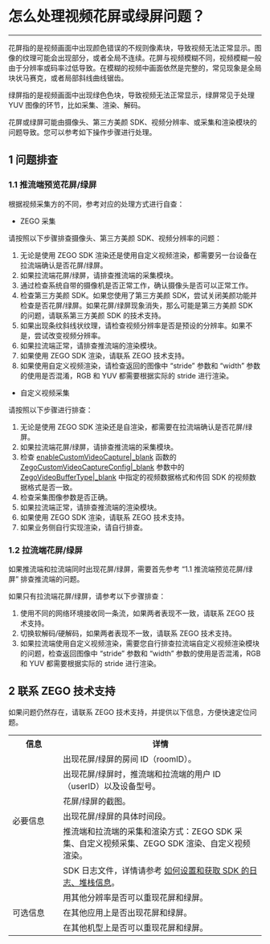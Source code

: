 # 怎么处理视频花屏或绿屏问题？

- - -

花屏指的是视频画面中出现颜色错误的不规则像素块，导致视频无法正常显示。图像的纹理可能会出现部分，或者全局不连续。花屏与视频模糊不同，视频模糊一般由于分辨率或码率过低导致。在模糊的视频中画面依然是完整的，常见现象是全局块状马赛克，或者局部斜线曲线锯齿。

绿屏指的是视频画面中出现绿色色块，导致视频无法正常显示，绿屏常见于处理 YUV 图像的环节，比如采集、渲染、解码。

花屏或绿屏可能由摄像头、第三方美颜 SDK、视频分辨率、或采集和渲染模块的问题导致。您可以参考如下操作步骤进行处理。


## 1 问题排查

### 1.1 推流端预览花屏/绿屏

根据视频采集方的不同，参考对应的处理方式进行自查：

- ZEGO 采集

请按照以下步骤排查摄像头、第三方美颜 SDK、视频分辨率的问题：

1. 无论是使用 ZEGO SDK 渲染还是使用自定义视频渲染，都需要另一台设备在拉流端确认是否花屏/绿屏。
2. 如果拉流端花屏/绿屏，请排查推流端的采集模块。
3. 通过检查系统自带的摄像机是否正常工作，确认摄像头是否可以正常工作。
4. 检查第三方美颜 SDK。如果您使用了第三方美颜 SDK，尝试关闭美颜功能并检查是否花屏/绿屏。如果花屏/绿屏现象消失，那么可能是第三方美颜 SDK 的问题，请联系第三方美颜 SDK 的技术支持。
5. 如果出现条纹斜线状纹理，请检查视频分辨率是否是预设的分辨率。如果不是，尝试改变视频分辨率。
6. 如果拉流端正常，请排查推流端的渲染模块。
7. 如果使用 ZEGO SDK 渲染，请联系 ZEGO 技术支持。
8. 如果使用自定义视频渲染，请检查返回的图像中 “stride” 参数和 “width” 参数的使用是否混淆，RGB 和 YUV 都需要根据实际的 stride 进行渲染。
    
- 自定义视频采集

请按照以下步骤进行排查：
    
1. 无论是使用 ZEGO SDK 渲染还是自渲染，都需要在拉流端确认是否花屏/绿屏。
2. 如果拉流端花屏/绿屏，请排查推流端的采集模块。
3. 检查 [enableCustomVideoCapture\|_blank](https://doc-zh.zego.im/article/api?doc=Express_Video_SDK_API~Java_android~class~im-zego-zegoexpress-zego-express-engine&jumpType=route#enable-custom-video-capture) 函数的 [ZegoCustomVideoCaptureConfig\|_blank](https://doc-zh.zego.im/article/api?doc=Express_Video_SDK_API~Java~class~im-zego-zegoexpress-entity-zego-custom-video-capture-config) 参数中的 [ZegoVideoBufferType\|_blank](https://doc-zh.zego.im/article/api?doc=Express_Video_SDK_API~Java~enum~im-zego-zegoexpress-constants-zego-video-buffer-type) 中指定的视频数据格式和传回 SDK 的视频数据格式是否一致。
4. 检查采集图像参数是否正确。
5. 如果拉流端正常，请排查推流端的渲染模块。
6. 如果使用 ZEGO SDK 渲染，请联系 ZEGO 技术支持。
7. 如果业务侧自行实现渲染，请自行排查。


### 1.2 拉流端花屏/绿屏

如果推流端和拉流端同时出现花屏/绿屏，需要首先参考 “1.1 推流端预览花屏/绿屏” 排查推流端的问题。

如果只有拉流端花屏/绿屏，请参考以下步骤排查：
1. 使用不同的网络环境接收同一条流，如果两者表现不一致，请联系 ZEGO 技术支持。
2. 切换软解码/硬解码，如果两者表现不一致，请联系 ZEGO 技术支持。
3. 如果拉流端使用自定义视频渲染，需要您自行排查拉流端自定义视频渲染模块的问题，检查返回图像中 “stride” 参数和 “width” 参数的使用是否混淆，RGB 和 YUV 都需要根据实际的 stride 进行渲染。



## 2 联系 ZEGO 技术支持

如果问题仍然存在，请联系 ZEGO 技术支持，并提供以下信息，方便快速定位问题。


<table>
  <colgroup>
    <col width="20%">
    <col width="80%">
  </colgroup>
  <tbody><tr>
    <th>信息</th>
    <th>详情</th>
  </tr>
  <tr>
    <td rowspan="6">必要信息</td>
    <td>出现花屏/绿屏的房间 ID（roomID）。</td>
  </tr>
  <tr>
    <td>出现花屏/绿屏时，推流端和拉流端的用户 ID（userID）以及设备型号。</td>
  </tr>
  <tr>
    <td>花屏/绿屏的截图。</td>
  </tr>
  <tr>
    <td>出现花屏/绿屏的具体时间段。</td>
  </tr>
  <tr>
    <td>推流端和拉流端的采集和渲染方式：ZEGO SDK 采集、自定义视频采集、ZEGO SDK 渲染、自定义视频渲染。</td>
  </tr>
  <tr>
    <td>SDK 日志文件，详情请参考 <a target="_blank" href="https://doc-zh.zego.im/faq/express_sdkLog">如何设置和获取 SDK 的日志、堆栈信息</a>。</td>
  </tr>
  <tr>
    <td rowspan="3">可选信息</td>
    <td>用其他分辨率是否可以重现花屏和绿屏。</td>
  </tr>
  <tr>
    <td>在其他应用上是否出现花屏和绿屏。</td>
  </tr>
  <tr>
    <td>在其他机型上是否可以重现花屏和绿屏。</td>
  </tr>
</tbody></table>
